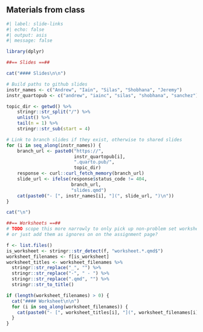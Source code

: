 
:::{.content-hidden when-format="pdf"}

## Materials from class

```r
#| label: slide-links
#| echo: false
#| output: asis
#| message: false

library(dplyr)

##== Slides ==##

cat("#### Slides\n\n")

# Build paths to github slides
instr_names <- c("Andrew", "Iain", "Silas", "Shobhana", "Jeremy")
instr_quartopub <- c("andrew", "iainc", "silas", "shobhana", "sanchez")

topic_dir <- getwd() %>%
    stringr::str_split("/") %>%
    unlist() %>%
    tail(n = 1) %>%
    stringr::str_sub(start = 4)

# Link to branch slides if they exist, otherwise to shared slides
for (i in seq_along(instr_names)) {
    branch_url <- paste0("https://", 
                         instr_quartopub[i],
                         ".quarto.pub/", 
                         topic_dir)
    response <- curl::curl_fetch_memory(branch_url)
    slide_url <- ifelse(response$status_code != 404,
                        branch_url,
                        "slides.qmd")
    cat(paste0("- [", instr_names[i], "](", slide_url, ")\n"))
}

cat("\n")

##== Worksheets ==##
# TODO scope this more narrowly to only pick up non-problem set worksheets
# or just add them as ignores on on the assignment page?

f <- list.files()
is_worksheet <- stringr::str_detect(f, "worksheet.*.qmd$")
worksheet_filenames <- f[is_worksheet]
worksheet_titles <- worksheet_filenames %>%
  stringr::str_replace("_", "") %>%
  stringr::str_replace("-", " - ") %>%
  stringr::str_replace(".qmd", "") %>%
  stringr::str_to_title()

if (length(worksheet_filenames) > 0) {
  cat("#### Worksheet\n\n")
  for (i in seq_along(worksheet_filenames)) {
    cat(paste0("- [", worksheet_titles[i], "](", worksheet_filenames[i], ")\n"))
  }
}
```

:::